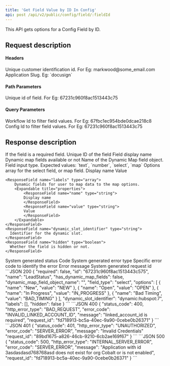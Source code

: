 ```yaml
---
title: 'Get Field Value by ID In Config'
api: post /api/v2/public/config/field/:fieldId
---
```


This API gets options for a Config Field by ID.

## Request description
#### Headers 
<ParamField header="linked_account_id" type="string" required>
  Unique customer identification id. For Eg: markwood@some_email.com
</ParamField>
<ParamField header="slug" type="string" required>
  Application Slug. Eg: `docusign`
</ParamField>

#### Path Parameters
<ParamField path="fieldId" type="string" required>
  Unique id of field. For Eg: 67231c960f8ac1513443c75
</ParamField>

#### Query Parameters
<ParamField query="workflow_id" type="string">
  Workflow Id to filter field values. For Eg: 67fbc1ec954bde0dcae218c8
</ParamField>
<ParamField query="config_id" type="string">
  Config Id to filter field values. For Eg: 67231c960f8ac1513443c75
</ParamField>

## Response description

<Tabs>
  <Tab title="200">
    <ResponseField name="required" type="boolean">
        If the field is a required field.
    </ResponseField>
    <ResponseField name="id" type="string">
        Unique ID of the field
    </ResponseField>
    <ResponseField name="name" type="string">
        Field display name
    </ResponseField>
    <ResponseField name="has_dynamic_map_fields" type="boolean">
        Dynamic map fields available or not
    </ResponseField>
    <ResponseField name="dynamic_map_field_object_name" type="string">
       Name of the Dynamic Map field object.
    </ResponseField>
    <ResponseField name="field_type" type="string">
        Field input type. Expected values: `text`, `number`, `select`, `map`
    </ResponseField>
    <ResponseField name="options" type="array">
        Options array for the select field, or map field.
            <Expandable title="properties">
                <ResponseField name="name" type="string">
                Display name
                </ResponseField>
                <ResponseField name="value" type="string">
                Value
                </ResponseField>
            </Expandable>
    </ResponseField>

    <ResponseField name="labels" type="array">
        Dynamic fields for user to map data to the map options.
        <Expandable title="properties">
            <ResponseField name="name" type="string">
            Display name
            </ResponseField>
            <ResponseField name="value" type="string">
            Value
            </ResponseField>
        </Expandable>
    </ResponseField>
    <ResponseField name="dynamic_slot_identifier" type="string">
      Identifier for the dynamic slot.
    </ResponseField>
    <ResponseField name="hidden" type="boolean">
      Whether the field is hidden or not.
    </ResponseField>
  </Tab>
  <Tab title="Error response">
    <ResponseField name="status_code" type="integer">
    System generated status Code
    </ResponseField>
    <ResponseField name="http_error_type" type="string">
    System generated error type
    </ResponseField>
    <ResponseField name="error_code" type="string">
    Specific error code to identify the error
    </ResponseField>
    <ResponseField name="message" type="string">
    Error message
    </ResponseField>
    <ResponseField name="request_id" type="string">
    System generated request id
    </ResponseField>
  </Tab>
</Tabs>

<ResponseExample>
```JSON 200
{
    "required": false,
    "id": "67231c960f8ac1513443c575",
    "name": "LeadStatus",
    "has_dynamic_map_fields": false,
    "dynamic_map_field_object_name": "",
    "field_type": "select",
    "options": [
        {
            "name": "New",
            "value": "NEW"
        },
        {
            "name": "Open",
            "value": "OPEN"
        },
        {
            "name": "In Progress",
            "value": "IN_PROGRESS"
        },
        {
            "name": "Bad Timing",
            "value": "BAD_TIMING"
        }
    ],
    "dynamic_slot_identifier": "dynamic:hubspot:7",
    "labels": [],
    "hidden": false
}
```
```JSON 400
{
    "status_code": 400,
    "http_error_type": "BAD_REQUEST",
    "error_code": "INVALID_LINKED_ACCOUNT_ID",
    "message": "linked_account_id is required",
    "request_id": "fd718913-bc5a-40ec-9a90-0cebe0b26371"
}
```
```JSON 401
{
    "status_code": 401,
    "http_error_type": "UNAUTHORIZED",
    "error_code": "SERVER_ERROR",
    "message": "Invalid Credentials"
    "request_id": "89bd1675-a826-46cb-9210-6cb2ae169f67"
}
```
```JSON 500
{
    "status_code": 500,
    "http_error_type": "INTERNAL_SERVER_ERROR",
    "error_code": "SERVER_ERROR",
    "message": "Application with id 3asdasdasd768768asd does not exist for org Cobalt or is not enabled",
    "request_id": "fd718913-bc5a-40ec-9a90-0cebe0b26371"
}
```
</ ResponseExample>